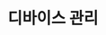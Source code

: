 ---
id: conf-device-management
title: 디바이스 관리
description: 디바이스 관리 메뉴를 안내합니다.
keywords: [ NMS, 설정, 디바이스 관리 ]
---